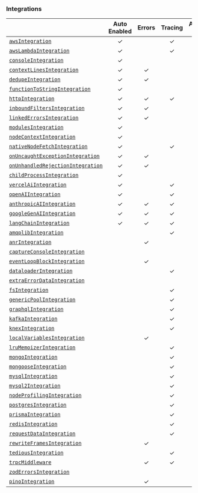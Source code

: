 ### Integrations

|                                                           | **Auto Enabled** | **Errors** | **Tracing** | **Additional Context** |
| --------------------------------------------------------- | :--------------: | :--------: | :---------: | :--------------------: |
| [`awsIntegration`](./aws)                                 |        ✓         |            |      ✓      |                        |
| [`awsLambdaIntegration`](./awslambda)                     |        ✓         |            |      ✓      |                        |
| [`consoleIntegration`](./console)                         |        ✓         |            |             |           ✓            |
| [`contextLinesIntegration`](./contextlines)               |        ✓         |     ✓      |             |                        |
| [`dedupeIntegration`](./dedupe)                           |        ✓         |     ✓      |             |                        |
| [`functionToStringIntegration`](./functiontostring)       |        ✓         |            |             |                        |
| [`httpIntegration`](./http)                               |        ✓         |     ✓      |      ✓      |           ✓            |
| [`inboundFiltersIntegration`](./inboundfilters)           |        ✓         |     ✓      |             |                        |
| [`linkedErrorsIntegration`](./linkederrors)               |        ✓         |     ✓      |             |                        |
| [`modulesIntegration`](./modules)                         |        ✓         |            |             |           ✓            |
| [`nodeContextIntegration`](./nodecontext)                 |        ✓         |            |             |           ✓            |
| [`nativeNodeFetchIntegration`](./nodefetch)               |        ✓         |            |      ✓      |           ✓            |
| [`onUncaughtExceptionIntegration`](./onuncaughtexception) |        ✓         |     ✓      |             |                        |
| [`onUnhandledRejectionIntegration`](./unhandledrejection) |        ✓         |     ✓      |             |                        |
| [`childProcessIntegration`](./childProcess)               |        ✓         |            |             |           ✓            |
| [`vercelAiIntegration`](./vercelai)                       |        ✓         |            |      ✓      |                        |
| [`openAIIntegration`](./openai)                           |        ✓         |            |      ✓      |                        |
| [`anthropicAIIntegration`](./anthropic)                   |        ✓         |     ✓      |      ✓      |                        |
| [`googleGenAIIntegration`](./google-genai)                |        ✓         |     ✓      |      ✓      |                        |
| [`langChainIntegration`](./langchain)                     |        ✓         |     ✓      |      ✓      |                        |
| [`amqplibIntegration`](./amqplib)                         |                  |            |      ✓      |                        |
| [`anrIntegration`](./anr)                                 |                  |     ✓      |             |                        |
| [`captureConsoleIntegration`](./captureconsole)           |                  |            |             |           ✓            |
| [`eventLoopBlockIntegration`](./event-loop-block)         |                  |     ✓      |             |                        |
| [`dataloaderIntegration`](./dataloader)                   |                  |            |      ✓      |                        |
| [`extraErrorDataIntegration`](./extraerrordata)           |                  |            |             |           ✓            |
| [`fsIntegration`](./fs)                                   |                  |            |      ✓      |                        |
| [`genericPoolIntegration`](./genericpool)                 |                  |            |      ✓      |                        |
| [`graphqlIntegration`](./graphql)                         |                  |            |      ✓      |                        |
| [`kafkaIntegration`](./kafka)                             |                  |            |      ✓      |                        |
| [`knexIntegration`](./knex)                               |                  |            |      ✓      |                        |
| [`localVariablesIntegration`](./localvariables)           |                  |     ✓      |             |                        |
| [`lruMemoizerIntegration`](./lrumemoizer)                 |                  |            |      ✓      |                        |
| [`mongoIntegration`](./mongo)                             |                  |            |      ✓      |                        |
| [`mongooseIntegration`](./mongoose)                       |                  |            |      ✓      |                        |
| [`mysqlIntegration`](./mysql)                             |                  |            |      ✓      |                        |
| [`mysql2Integration`](./mysql2)                           |                  |            |      ✓      |                        |
| [`nodeProfilingIntegration`](./nodeprofiling)             |                  |            |      ✓      |                        |
| [`postgresIntegration`](./postgres)                       |                  |            |      ✓      |                        |
| [`prismaIntegration`](./prisma)                           |                  |            |      ✓      |                        |
| [`redisIntegration`](./redis)                             |                  |            |      ✓      |                        |
| [`requestDataIntegration`](./requestdata)                 |                  |            |      ✓      |                        |
| [`rewriteFramesIntegration`](./rewriteframes)             |                  |     ✓      |             |                        |
| [`tediousIntegration`](./tedious)                         |                  |            |      ✓      |                        |
| [`trpcMiddleware`](./trpc)                                |                  |     ✓      |      ✓      |           ✓            |
| [`zodErrorsIntegration`](./zodErrors)                     |                  |            |             |           ✓            |
| [`pinoIntegration`](./pino)                               |                  |     ✓      |             |                        |
